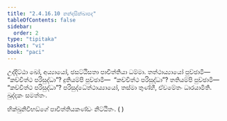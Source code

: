 ```yaml
---
title: "2.4.16.10 නන්දසික්ඛාපද"
tableOfContents: false
sidebar:
  order: 2
type: "tipitaka"
basket: "vi"
book: "paci"
---
```



<DynamicBreadcrumb />

<Paragraph number="3526" book="paci">
උද්දිට්ඨා ඛෝ, අය්‍යායෝ, ඡසට්ඨිසතා පාචිත්තියා ධම්මා. තත්ථාය්‍යායෝ පුච්ඡාමි—  “කච්චිත්ථ පරිසුද්ධා”? දුතියම්පි පුච්ඡාමි—  “කච්චිත්ථ පරිසුද්ධා”? තතියම්පි පුච්ඡාමි—  “කච්චිත්ථ පරිසුද්ධා”? පරිසුද්ධේත්ථාය්‍යායෝ, තස්මා තුණ්හී, ඒවමේතං ධාරයාමීති.

</Paragraph>

<Paragraph number="3527" type="center" book="paci">
ඛුද්දකං සමත්තං.

  
භික්ඛුනිවිභඞ්ගේ පාචිත්තියකණ්ඩං නිට්ඨිතං. ( )
</Paragraph>